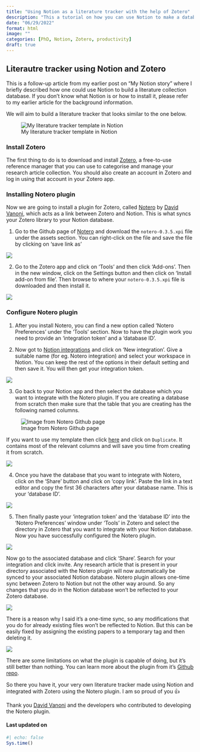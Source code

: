 ```yaml
---
title: "Using Notion as a literature tracker with the help of Zotero"
description: "This a tutorial on how you can use Notion to make a databse which tracks the research articles that you read"
date: "06/29/2022"
format: html
image: ""
categories: [PhD, Notion, Zotero, productivity]
draft: true
---
```


## Literautre tracker using Notion and Zotero

This is a follow-up article from my earlier post on "My Notion story" where I briefly described how one could use Notion to build a literature collection database. If you don't know what Notion is or how to install it, please refer to my earlier article for the background information.

We will aim to build a literature tracker that looks similar to the one below.

::: column-page
![My literature tracker template in Notion](images/notion_summary.png)
:::

### Install Zotero

The first thing to do is to download and install [Zotero](https://www.zotero.org/), a free-to-use reference manager that you can use to categorise and manage your research article collection. You should also create an account in Zotero and log in using that account in your Zotero app.

### Installing Notero plugin

Now we are going to install a plugin for Zotero, called [Notero](https://github.com/dvanoni/notero) by [David Vanoni](https://twitter.com/dvanoni), which acts as a link between Zotero and Notion. This is what syncs your Zotero library to your Notion database.

1.  Go to the Github page of [Notero](https://github.com/dvanoni/notero/releases/tag/v0.3.5) and download the `notero-0.3.5.xpi` file under the assets section. You can right-click on the file and save the file by clicking on 'save link as'

![](images/notero.gif)

2.  Go to the Zotero app and click on 'Tools' and then click 'Add-ons'. Then in the new window, click on the Settings button and then click on 'Install add-on from file'. Then browse to where your `notero-0.3.5.xpi` file is downloaded and then install it.

::: column-page
![](images/notero_install.gif)
:::

### Configure Notero plugin

1.  After you install Notero, you can find a new option called 'Notero Preferences' under the 'Tools' section. Now to have the plugin work you need to provide an 'integration token' and a 'database ID'.

2.  Now got to [Notion integrations](https://www.notion.so/my-integrations) and click on 'New integration'. Give a suitable name (for eg. Notero integration) and select your workspace in Notion. You can keep the rest of the options in their default setting and then save it. You will then get your integration token.

::: column-page
![](images/notion_integration.gif)
:::

3.  Go back to your Notion app and then select the database which you want to integrate with the Notero plugin. If you are creating a database from scratch then make sure that the table that you are creating has the following named columns.

![Image from Notero Github page](images/notero_table.png)

If you want to use my template then click [here](https://jeweljohnson.notion.site/c65f406986d64871abe8e9191bcc06aa?v=becefab2c4184727952707ee2e597c36) and click on `Duplicate`. It contains most of the relevant columns and will save you time from creating it from scratch.

![](images/duplicate.png)

4.  Once you have the database that you want to integrate with Notero, click on the 'Share' button and click on 'copy link'. Paste the link in a text editor and copy the first 36 characters after your database name. This is your 'database ID'.

::: column-page
![](images/notion_database.gif)
:::

5.  Then finally paste your 'integration token' and the 'database ID' into the 'Notero Preferences' window under 'Tools' in Zotero and select the directory in Zotero that you want to integrate with your Notion database. Now you have successfully configured the Notero plugin.

![](images/notero_preferences.png)

Now go to the associated database and click 'Share'. Search for your integration and click invite. Any research article that is present in your directory associated with the Notero plugin will now automatically be synced to your associated Notion database. Notero plugin allows one-time sync between Zotero to Notion but not the other way around. So any changes that you do in the Notion database won't be reflected to your Zotero database.

::: column-page
![](images/notion_notero.gif)
:::

There is a reason why I said it's a one-time sync, so any modifications that you do for already existing files won't be reflected to Notion. But this can be easily fixed by assigning the existing papers to a temporary tag and then deleting it.

::: column-page
![](images/notero_update.gif)
:::

There are some limitations on what the plugin is capable of doing, but it's still better than nothing. You can learn more about the plugin from it's [Github repo](https://github.com/dvanoni/notero).

So there you have it, your very own literature tracker made using Notion and integrated with Zotero using the Notero plugin. I am so proud of you 👍

Thank you [David Vanoni](https://twitter.com/dvanoni) and the developers who contributed to developing the Notero plugin.

#### Last updated on {.unnumbered .unlisted}

```r
#| echo: false
Sys.time()
```

<a hidden href="https://info.flagcounter.com/ynrK"><img src="https://s11.flagcounter.com/count2/ynrK/bg_000000/txt_FFFFFF/border_F0F0F0/columns_5/maxflags_25/viewers_0/labels_1/pageviews_1/flags_0/percent_0/" alt="Flag Counter" border="0"/></a>
